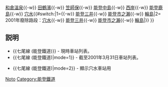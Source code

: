 {{鐵道路線|
| 模板名稱 = 七尾線 (能登鐵道)
| 名稱 = [[能登鐵道]] [[七尾線 (能登鐵道)|七尾線]]
| 代表色 = #03b
| 背景色 = #FFFFFF
| 車站列表 = [[七尾站|七尾]]{{-w}} [[和倉溫泉站|和倉溫泉]]{{-w}} [[田鶴濱站|田鶴濱]]{{-w}} [[笠師保站|笠師保]]{{-w}} [[能登中島站|能登中島]]{{-w}} [[西岸站|西岸]]{{-w}} [[能登鹿島站|能登鹿島]]{{-w}} [[穴水站|穴水]]{{#switch:{{lc:{{{mode}}}}}|1={{-w}} [[能登三井站|能登三井]]{{-w}} [[能登市之瀨站|能登市之瀨]]{{-w}} [[輪島站|輪島]]|2=<br />2001年廢除路段：[[穴水站|穴水]]{{-w}} [[能登三井站|能登三井]]{{-w}} [[能登市之瀨站|能登市之瀨]]{{-w}} [[輪島站|輪島]]|}}
}}<noinclude>
==説明==
*<nowiki>{{七尾線 (能登鐵道)}}</nowiki> - 現時車站列表。
*<nowiki>{{七尾線 (能登鐵道)|mode=1}}</nowiki> - 截至2001年3月31日車站列表。
{{七尾線 (能登鐵道)|mode=1}}
*<nowiki>{{七尾線 (能登鐵道)|mode=2}}</nowiki> - 顯示穴水車站用
{{七尾線 (能登鐵道)|mode=2}}
[[Category:日本鐵路路線模板|Noto]]
[[Category:能登鐵道]]
</noinclude>